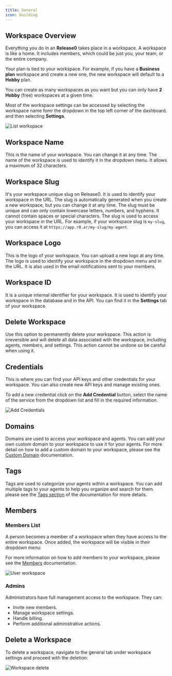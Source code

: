 ```yaml
---
title: General
icon: building
---
```


## Workspace Overview

Everything you do in an **Release0** takes place in a workspace. A workspace is like a home. It includes members, which could be just you, your team, or the entire company.

Your plan is tied to your workspace. For example, if you have a **Business plan** workspace and create a new one, the new workspace will default to a **Hobby** plan.

You can create as many workspaces as you want but you can only have  **2 Hobby** (free) workspaces at a given time.

Most of the workspace settings can be accessed by selecting the workspace name  fomr the dropdown in the top left corner of the dashboard. and then selecting **Settings**.

<Frame style={{ maxWidth: '800px' }}>
  <img src="/images/workspace/list-workspace.png" alt="List workspace" />
</Frame>

## Workspace Name

This is the name of your workspace. You can change it at any time. The name of the workspace is used to identify it in the dropdown menu. It allows a maximum of 32 characters.

## Workspace Slug

It's your workspace unique slug on Release0. It is used to identify your workspace in the URL. The slug is automatically generated when you create a new workspace, but you can change it at any time.
The slug must be unique and can only contain lowercase letters, numbers, and hyphens. It cannot contain spaces or special characters.
The slug is used to access your workspace in the URL. For example, if your workspace slug is `my-slug`, you can access it at `https://app.r0.ar/my-slug/my-agent`.

## Workspace Logo

This is the logo of your workspace. You can upload a new logo at any time. The logo is used to identify your workspace in the dropdown menu and in the URL. It is also used in the email notifications sent to your members.

## Workspace ID

It is a unique internal identifier for your workspace. It is used to identify your workspace in the database and in the API. You can find it in the **Settings** tab of your workspace.

## Delete Workspace

Use this option to permanently delete your workspace. This action is irreversible and will delete all data associated with the workspace, including agents, members, and settings. This action cannot be undone so be careful when using it.


## Credentials

This is where you can find your API keys and other credentials for your workspace. You can also create new API keys and manage existing ones.

To add a new credential click on the **Add Credential** button, select the name of the service from the dropdown list and fill in the required information.

<Frame style={{ maxWidth: '800px' }}>
  <img src="/images/workspace/add-credentials.png" alt="Add Credentials" />
</Frame>

## Domains

Domains are used to access your workspace and agents. You can add your own custom domain to your workspace to use it for your agents.
For more detail on how to add a custom domain to your workspace, please see the [Custom Domain](/workspace/domains) documentation.

## Tags

Tags are used to categorize your agents within a workspace. You can add multiple tags to your agents to help you organize and search for them. please see the [Tags section](/workspace/tags) of the documentation for more details.

## Members

### Members List

A person becomes a member of a workspace when they have access to the entire workspace. Once added, the workspace will be visible in their dropdown menu:

For more information on how to add members to your workspace, please see the [Members](/workspace/add-members-and-guests) documentation.

<Frame style={{ maxWidth: '800px' }}>
  <img src="/images/workspace/user-workspace.png" alt="User workspace" />
</Frame>

### Admins

Administrators have full management access to the workspace. They can:
- Invite new members.
- Manage workspace settings.
- Handle billing.
- Perform additional administrative actions.

## Delete a Workspace

To delete a workspace, navigate to the general tab under workspace settings and proceed with the deletion:

<Frame style={{ maxWidth: '800px' }}>
  <img src="/images/workspace/workspace-delete.png" alt="Workspace delete" />
</Frame>